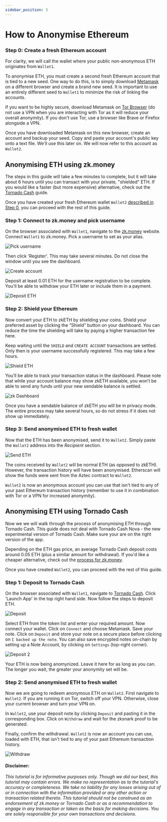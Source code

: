 ```yaml
---
sidebar_position: 3
---
```



# How to Anonymise Ethereum
<AnonymiseETHIntro />

### Step 0:  Create a fresh Ethereum account
For clarity, we will call the wallet where your public non-anonymous ETH originates from `Wallet1`. 

To anonymise ETH, you must create a second fresh Ethereum account that is tied to a new seed. One way to do this, is to simply download [Metamask](https://metamask.io) on a different browser and create a brand new seed. It is important to use an entirely different seed to `Wallet1` to minimize the risk of linking the accounts.

If you want to be highly secure, download Metamask on [Tor Browser](https://www.torproject.org/download/) (do not use a VPN when you are interacting with Tor as it will reduce your overall anonymity). If you don't use Tor, use a browser like Brave or Firefox alongside a VPN.

Once you have downloaded Metamask on this new browser, create an account and backup your seed. Copy and paste your account's public key onto a text file. We'll use this later on. We will now refer to this account as `Wallet2`.

## Anonymising ETH using zk.money
The steps in this guide will take a few minutes to complete, but it will take about 6 hours until you can transact with your private, "shielded" ETH. If you would like a faster (but more expensive) alternative, check out the [Tornado Cash](#anonymising-eth-using-tornado-cash) guide.

Once you have created your fresh Ethereum wallet `Wallet2` [described in Step 0](#step-0--create-a-fresh-ethereum-account), you can proceed with the rest of this guide.

### Step 1: Connect to zk.money and pick username
On the browser associated with `Wallet1`, navigate to the [zk.money](https://zk.money/) website. Connect `Wallet1` to zk.money. Pick a username to set as your alias.

![Pick username](../img/zk1.png)

Then click 'Register'. This may take several minutes. Do not close the window until you see the dashboard.

![Create account](../img/zk2.png)

Deposit at least 0.01 ETH for the username registration to be complete. You'll be able to withdraw your ETH later or include them in a payment.

![Deposit ETH](../img/zk3.png)

### Step 2: Shield your Ethereum
Now convert your ETH to zkETH by shielding your coins. Shield your preferred asset by clicking the “Shield” button on your dashboard. You can reduce the time the shielding will take by paying a higher transaction fee here. 

Keep waiting until the `SHIELD` and `CREATE ACCOUNT` transactions are settled. Only then is your username successfully registered. This may take a few hours. 

![Shield ETH](../img/zk4.png)

You’ll be able to track your transaction status in the dashboard. Please note that while your account balance may show zkETH available, you won’t be able to send any funds until your new sendable balance is settled.

![zk Dashboard](../img/zk5.png)

Once you have a sendable balance of zkETH you will be in privacy mode. The entire process may take several hours, so do not stress if it does not show up immediately.

### Step 3: Send anonymised ETH to fresh wallet
Now that the ETH has been anonymised, send it to `Wallet2`. Simply paste the `Wallet2` address into the *Recipient* section.

![Send ETH](../img/zk6.png)

The coins received by `Wallet2` will be normal ETH (as opposed to zkETH). However, the transaction history will have been anonymised. Etherscan will show the funds were sent from the Aztec contract to `Wallet2`.

`Wallet2` is now an anonymous account you can use that isn't tied to any of your past Ethereum transaction history (remember to use it in combination with Tor or a VPN for increased anonymity).

## Anonymising ETH using Tornado Cash
Now we we will walk through the process of anonymising ETH through Tornado Cash. This guide does not deal with Tornado Cash Nova - the new experimental version of Tornado Cash. Make sure your are on the right version of the app.

Depending on the ETH gas price, an average Tornado Cash deposit costs around 0.05 ETH (plus a similar amount for withdrawal). If you'd like a cheaper alternative, check out the [process for zk.money](#anonymising-eth-using-zkmoney).

Once you have created `Wallet2`, you can proceed with the rest of this guide.

### Step 1: Deposit to Tornado Cash

On the browser associated with `Wallet1`, navigate to [Tornado Cash](https://tornado.cash). Click 'Launch App' in the top right hand side. Now follow the steps to deposit ETH.

![Deposit](../img/tornado1.gif)

Select ETH from the token list and enter your required amount. Now connect your wallet. Click on `Connect` and choose Metamask.
Save your note. Click on `Deposit` and store your note on a secure place before clicking on `I backed up the note`. 
You can also save encrypted notes on-chain by setting up a Note Account, by clicking on `Settings` (top-right corner).

![Deposit 2](../img/tornado2.gif)

Your ETH is now being anomynized. Leave it here for as long as you can. The longer you wait, the greater your anonymity set will be.

### Step 2: Send anonymised ETH to fresh wallet
Now we are going to redeem anonymous ETH on `Wallet2`. First navigate to `Wallet2`. If you are running it on Tor, switch off your VPN. Otherwise, close your current browser and turn your VPN on.

In `Wallet2`, use your deposit note by clicking `Deposit` and pasting it in the corresponding box. Click on `Withdraw` and wait for the zksnark proof to be generated.

Finally, confirm the withdrawal. `Wallet2` is now an account you can use, loaded with ETH, that isn't tied to any of your past Ethereum transaction history.

![Withdraw](../img/tornado3.png)


#### Disclaimer:
*This tutorial is for informative purposes only. Though we did our best, this tutorial may contain errors. We make no representation as to the tutorial's accuracy or completeness. We take no liability for any losses arising out of or in connection with the information provided or any other action or transaction related thereto. This tutorial should not be construed as an endorsement of zk.money or Tornado Cash or as a recommendation to engage in any transaction or taken as the basis for making decisions. You are solely responsible for your own transactions and decisions.*